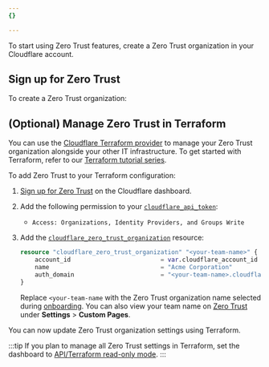 ```yaml
---
{}

---
```



To start using Zero Trust features, create a Zero Trust organization in your Cloudflare account.

## Sign up for Zero Trust

To create a Zero Trust organization:

<Render file="choose-team-name" product="cloudflare-one" />

## (Optional) Manage Zero Trust in Terraform

You can use the [Cloudflare Terraform provider](https://registry.terraform.io/providers/cloudflare/cloudflare/latest) to manage your Zero Trust organization alongside your other IT infrastructure. To get started with Terraform, refer to our [Terraform tutorial series](/terraform/tutorial/).

To add Zero Trust to your Terraform configuration:

1. [Sign up for Zero Trust](#sign-up-for-zero-trust) on the Cloudflare dashboard.

2. Add the following permission to your [`cloudflare_api_token`](https://registry.terraform.io/providers/cloudflare/cloudflare/latest/docs/resources/api_token):
	- `Access: Organizations, Identity Providers, and Groups Write`

3. Add the [`cloudflare_zero_trust_organization`](https://registry.terraform.io/providers/cloudflare/cloudflare/latest/docs/resources/zero_trust_organization) resource:

	```terraform
	resource "cloudflare_zero_trust_organization" "<your-team-name>" {
		account_id                         = var.cloudflare_account_id
		name                               = "Acme Corporation"
		auth_domain                        = "<your-team-name>.cloudflareaccess.com"
	}
	```
	Replace `<your-team-name` with the Zero Trust organization name selected during [onboarding](#sign-up-for-zero-trust). You can also view your team name on [Zero Trust](https://one.dash.cloudflare.com) under **Settings** > **Custom Pages**.

You can now update Zero Trust organization settings using Terraform.

:::tip
If you plan to manage all Zero Trust settings in Terraform, set the dashboard to [API/Terraform read-only mode](/cloudflare-one/api-terraform/#set-dashboard-to-read-only).
:::
